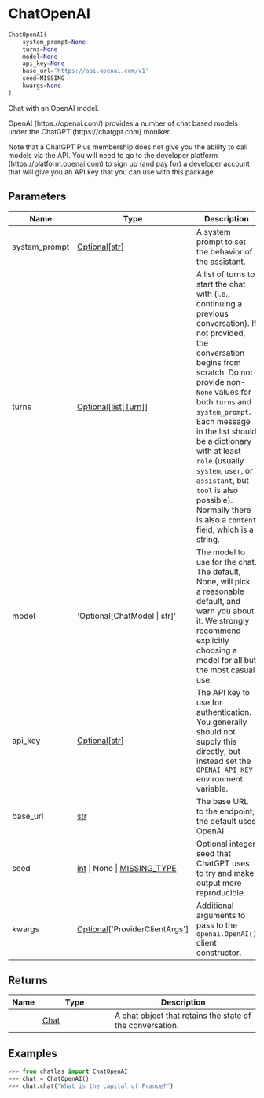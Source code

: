 # ChatOpenAI { #chatlas.ChatOpenAI }

```python
ChatOpenAI(
    system_prompt=None
    turns=None
    model=None
    api_key=None
    base_url='https://api.openai.com/v1'
    seed=MISSING
    kwargs=None
)
```

Chat with an OpenAI model.

OpenAI (https://openai.com/) provides a number of chat based models under
the ChatGPT (https://chatgpt.com) moniker.

Note that a ChatGPT Plus membership does not give you the ability to call
models via the API. You will need to go to the developer platform
(https://platform.openai.com) to sign up (and pay for) a developer account
that will give you an API key that you can use with this package.

## Parameters {.doc-section .doc-section-parameters}

| Name          | Type                                                                            | Description                                                                                                                                                                                                                                                                                                                                                                                                                 | Default                       |
|---------------|---------------------------------------------------------------------------------|-----------------------------------------------------------------------------------------------------------------------------------------------------------------------------------------------------------------------------------------------------------------------------------------------------------------------------------------------------------------------------------------------------------------------------|-------------------------------|
| system_prompt | [Optional](`typing.Optional`)\[[str](`str`)\]                                   | A system prompt to set the behavior of the assistant.                                                                                                                                                                                                                                                                                                                                                                       | `None`                        |
| turns         | [Optional](`typing.Optional`)\[[list](`list`)\[[Turn](`chatlas._turn.Turn`)\]\] | A list of turns to start the chat with (i.e., continuing a previous conversation). If not provided, the conversation begins from scratch. Do not provide non-`None` values for both `turns` and `system_prompt`. Each message in the list should be a dictionary with at least `role` (usually `system`, `user`, or `assistant`, but `tool` is also possible). Normally there is also a `content` field, which is a string. | `None`                        |
| model         | \'Optional\[ChatModel \| str\]\'                                                | The model to use for the chat. The default, None, will pick a reasonable default, and warn you about it. We strongly recommend explicitly choosing a model for all but the most casual use.                                                                                                                                                                                                                                 | `None`                        |
| api_key       | [Optional](`typing.Optional`)\[[str](`str`)\]                                   | The API key to use for authentication. You generally should not supply this directly, but instead set the `OPENAI_API_KEY` environment variable.                                                                                                                                                                                                                                                                            | `None`                        |
| base_url      | [str](`str`)                                                                    | The base URL to the endpoint; the default uses OpenAI.                                                                                                                                                                                                                                                                                                                                                                      | `'https://api.openai.com/v1'` |
| seed          | [int](`int`) \| None \| [MISSING_TYPE](`chatlas.types.MISSING_TYPE`)            | Optional integer seed that ChatGPT uses to try and make output more reproducible.                                                                                                                                                                                                                                                                                                                                           | `MISSING`                     |
| kwargs        | [Optional](`typing.Optional`)\[\'ProviderClientArgs\'\]                         | Additional arguments to pass to the `openai.OpenAI()` client constructor.                                                                                                                                                                                                                                                                                                                                                   | `None`                        |

## Returns {.doc-section .doc-section-returns}

| Name   | Type                         | Description                                               |
|--------|------------------------------|-----------------------------------------------------------|
|        | [Chat](`chatlas._chat.Chat`) | A chat object that retains the state of the conversation. |

## Examples {.doc-section .doc-section-examples}

```python
>>> from chatlas import ChatOpenAI
>>> chat = ChatOpenAI()
>>> chat.chat("What is the capital of France?")
```